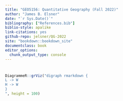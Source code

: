 ```yaml
---
title: "GEO5156: Quantitative Geography (Fall 2022)"
author: "James B. Elsner"
date: "`r Sys.Date()`"
bibliography: ["References.bib"]
biblio-style: apalike
link-citations: yes
github-repo: jelsner/QG-2022
site: "bookdown::bookdown_site"
documentclass: book
editor_options: 
  chunk_output_type: console
---
```


# {-}

```r
DiagrammeR::grViz("digraph rmarkdown {
L -> W
H -> W
}
", height = 100)
```